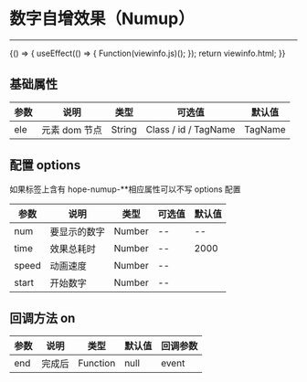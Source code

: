 
# 数字自增效果（Numup）

---

<Meta title="常用函数/数字自增效果(Numup)" />

<Canvas>
    <Story
        name="数字自增效果(Numup)"
        height="150px"
        parameters={{
            docs: { source: { code: `${viewinfo.html}${viewinfo.js}` } },
        }}
    >
        {() => {
            useEffect(() => {
                Function(viewinfo.js)();
            });
            return viewinfo.html;
        }}
    </Story>
</Canvas>

## 基础属性

| 参数 | 说明          | 类型   | 可选值               | 默认值  |
| ---- | ------------- | ------ | -------------------- | ------- |
| ele  | 元素 dom 节点 | String | Class / id / TagName | TagName |

## 配置 options

如果标签上含有 hope-numup-\*\*相应属性可以不写 options 配置

| 参数  | 说明         | 类型   | 可选值 | 默认值 |
| ----- | ------------ | ------ | ------ | ------ |
| num   | 要显示的数字 | Number | --     | --     |
| time  | 效果总耗时   | Number | --     | 2000   |
| speed | 动画速度     | Number | --     |        | 100 |
| start | 开始数字     | Number | --     |        | 0 |

## 回调方法 on

| 参数 | 说明   | 类型     | 默认值 | 回调参数 |
| ---- | ------ | -------- | ------ | -------- |
| end  | 完成后 | Function | null   | event    |

